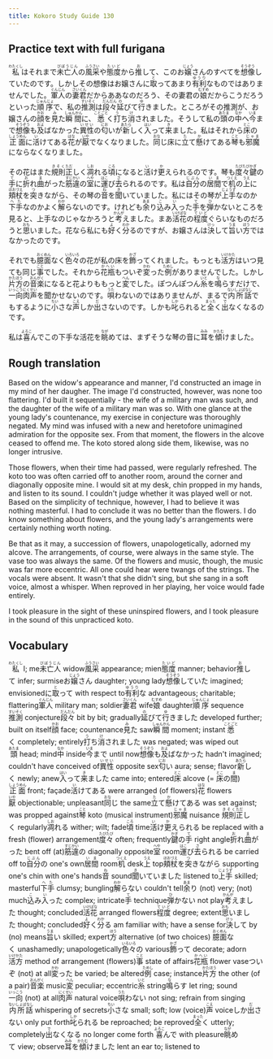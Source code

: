 ```yaml
---
title: Kokoro Study Guide 130
---
```


## Practice text with full furigana

<p>
<ruby><rb>私</rb><rt>わたくし</rt></ruby>はそれまで<ruby><rb>未亡人</rb><rt>びぼうじん</rt></ruby>の<ruby><rb>風采</rb><rt>ふうさい</rt></ruby>や<ruby><rb>態度</rb><rt>たいど</rt></ruby>から<ruby><rb>推</rb><rt>お</rt></ruby>して、このお<ruby><rb>嬢</rb><rt>じょう</rt></ruby>さんのすべてを<ruby><rb>想像</rb><rt>そうぞう</rt></ruby>していたのです。しかしその想像はお嬢さんに<ruby><rb>取</rb><rt>と</rt></ruby>ってあまり<ruby><rb>有利</rb><rt>ゆうり</rt></ruby>なものではありませんでした。<ruby><rb>軍人</rb><rt>ぐんじん</rt></ruby>の<ruby><rb>妻君</rb><rt>さいくん</rt></ruby>だからああなのだろう、その妻君の<ruby><rb>娘</rb><rt>むすめ</rt></ruby>だからこうだろうといった<ruby><rb>順序</rb><rt>じゅんじょ</rt></ruby>で、私の<ruby><rb>推測</rb><rt>すいそく</rt></ruby>は<ruby><rb>段々</rb><rt>だんだん</rt></ruby><ruby><rb>延</rb><rt>の</rt></ruby>びて<ruby><rb>行</rb><rt>ゆ</rt></ruby>きました。ところがその推測が、お嬢さんの<ruby><rb>顔</rb><rt>かお</rt></ruby>を<ruby><rb>見</rb><rt>み</rt></ruby>た<ruby><rb>瞬間</rb><rt>しゅんかん</rt></ruby>に、<ruby><rb>悉</rb><rt>ことごと</rt></ruby>く<ruby><rb>打</rb><rt>う</rt></ruby>ち<ruby><rb>消</rb><rt>け</rt></ruby>されました。そうして私の<ruby><rb>頭</rb><rt>あたま</rt></ruby>の<ruby><rb>中</rb><rt>なか</rt></ruby>へ<ruby><rb>今</rb><rt>いま</rt></ruby>まで<ruby><rb>想像</rb><rt>そうぞう</rt></ruby>も<ruby><rb>及</rb><rt>およ</rt></ruby>ばなかった<ruby><rb>異性</rb><rt>いせい</rt></ruby>の<ruby><rb>匂</rb><rt>にお</rt></ruby>いが<ruby><rb>新</rb><rt>あたら</rt></ruby>しく<ruby><rb>入</rb><rt>はい</rt></ruby>って<ruby><rb>来</rb><rt>き</rt></ruby>ました。私はそれから<ruby><rb>床</rb><rt>とこ</rt></ruby>の<ruby><rb>正面</rb><rt>しょうめん</rt></ruby>に<ruby><rb>活</rb><rt>い</rt></ruby>けてある<ruby><rb>花</rb><rt>はな</rt></ruby>が<ruby><rb>厭</rb><rt>いや</rt></ruby>でなくなりました。<ruby><rb>同</rb><rt>おな</rt></ruby>じ床に<ruby><rb>立</rb><rt>た</rt></ruby>て<ruby><rb>懸</rb><rt>か</rt></ruby>けてある<ruby><rb>琴</rb><rt>こと</rt></ruby>も<ruby><rb>邪魔</rb><rt>じゃま</rt></ruby>にならなくなりました。
</p>

<p>
その花はまた<ruby><rb>規則</rb><rt>きそく</rt></ruby><ruby><rb>正</rb><rt>ただ</rt></ruby>しく<ruby><rb>凋</rb><rt>しお</rt></ruby>れる<ruby><rb>頃</rb><rt>ころ</rt></ruby>になると<ruby><rb>活</rb><rt>い</rt></ruby>け<ruby><rb>更</rb><rt>か</rt></ruby>えられるのです。琴も<ruby><rb>度々</rb><rt>たびたび</rt></ruby><ruby><rb>鍵</rb><rt>かぎ</rt></ruby>の<ruby><rb>手</rb><rt>て</rt></ruby>に<ruby><rb>折</rb><rt>お</rt></ruby>れ<ruby><rb>曲</rb><rt>ま</rt></ruby>がった<ruby><rb>筋違</rb><rt>すじかい</rt></ruby>の<ruby><rb>室</rb><rt>へや</rt></ruby>に<ruby><rb>運</rb><rt>はこ</rt></ruby>び<ruby><rb>去</rb><rt>さ</rt></ruby>られるのです。私は<ruby><rb>自分</rb><rt>じぶん</rt></ruby>の<ruby><rb>居間</rb><rt>いま</rt></ruby>で<ruby><rb>机</rb><rt>つくえ</rt></ruby>の<ruby><rb>上</rb><rt>うえ</rt></ruby>に<ruby><rb>頬杖</rb><rt>ほおづえ</rt></ruby>を<ruby><rb>突</rb><rt>つ</rt></ruby>きながら、その琴の<ruby><rb>音</rb><rt>ね</rt></ruby>を<ruby><rb>聞</rb><rt>き</rt></ruby>いていました。私にはその琴が<ruby><rb>上手</rb><rt>じょうず</rt></ruby>なのか<ruby><rb>下手</rb><rt>へた</rt></ruby>なのかよく<ruby><rb>解</rb><rt>わか</rt></ruby>らないのです。けれども<ruby><rb>余</rb><rt>あま</rt></ruby>り<ruby><rb>込</rb><rt>こ</rt></ruby>み<ruby><rb>入</rb><rt>い</rt></ruby>った<ruby><rb>手</rb><rt>て</rt></ruby>を<ruby><rb>弾</rb><rt>ひ</rt></ruby>かないところを見ると、上手なのじゃなかろうと<ruby><rb>考</rb><rt>かんが</rt></ruby>えました。まあ<ruby><rb>活花</rb><rt>いけばな</rt></ruby>の<ruby><rb>程度</rb><rt>ていど</rt></ruby>ぐらいなものだろうと<ruby><rb>思</rb><rt>おも</rt></ruby>いました。花なら私にも<ruby><rb>好</rb><rt>よ</rt></ruby>く<ruby><rb>分</rb><rt>わか</rt></ruby>るのですが、お嬢さんは<ruby><rb>決</rb><rt>けっ</rt></ruby>して<ruby><rb>旨</rb><rt>うま</rt></ruby>い<ruby><rb>方</rb><rt>ほう</rt></ruby>ではなかったのです。
</p>

<p>
それでも<ruby><rb>臆面</rb><rt>おくめん</rt></ruby>なく<ruby><rb>色々</rb><rt>いろいろ</rt></ruby>の花が私の床を<ruby><rb>飾</rb><rt>かざ</rt></ruby>ってくれました。もっとも<ruby><rb>活方</rb><rt>いけかた</rt></ruby>はいつ見ても同じ<ruby><rb>事</rb><rt>こと</rt></ruby>でした。それから<ruby><rb>花瓶</rb><rt>かへい</rt></ruby>もついぞ<ruby><rb>変</rb><rt>かわ</rt></ruby>った<ruby><rb>例</rb><rt>ためし</rt></ruby>がありませんでした。しかし<ruby><rb>片方</rb><rt>かたほう</rt></ruby>の<ruby><rb>音楽</rb><rt>おんがく</rt></ruby>になると花よりももっと<ruby><rb>変</rb><rt>へん</rt></ruby>でした。ぽつんぽつん<ruby><rb>糸</rb><rt>いと</rt></ruby>を<ruby><rb>鳴</rb><rt>な</rt></ruby>らすだけで、<ruby><rb>一向</rb><rt>いっこう</rt></ruby><ruby><rb>肉声</rb><rt>にくせい</rt></ruby>を聞かせないのです。<ruby><rb>唄</rb><rt>うた</rt></ruby>わないのではありませんが、まるで<ruby><rb>内所話</rb><rt>ないしょばなし</rt></ruby>でもするように<ruby><rb>小</rb><rt>ちい</rt></ruby>さな<ruby><rb>声</rb><rt>こえ</rt></ruby>しか<ruby><rb>出</rb><rt>だ</rt></ruby>さないのです。しかも<ruby><rb>叱</rb><rt>しか</rt></ruby>られると<ruby><rb>全</rb><rt>まった</rt></ruby>く<ruby><rb>出</rb><rt>で</rt></ruby>なくなるのです。
</p>

<p>
私は<ruby><rb>喜</rb><rt>よろこ</rt></ruby>んでこの下手な活花を<ruby><rb>眺</rb><rt>なが</rt></ruby>めては、まずそうな琴の音に<ruby><rb>耳</rb><rt>みみ</rt></ruby>を<ruby><rb>傾</rb><rt>かたむ</rt></ruby>けました。
</p>


## Rough translation

Based on the widow's appearance and manner, I'd constructed an image in my mind of her daugher. The image I'd constructed, however, was none too flattering. I'd built it sequentially - the wife of a military man was such, and the daughter of the wife of a military man was so. With one glance at the young lady's countenance, my exercise in conjecture was thoroughly negated. My mind was infused with a new and heretofore unimagined admiration for the opposite sex. From that moment, the flowers in the alcove ceased to offend me. The koto stored along side them, likewise, was no longer intrusive.

Those flowers, when their time had passed, were regularly refreshed. The koto too was often carried off to another room, around the corner and diagonally opposite mine. I would sit at my desk, chin propped in my hands, and listen to its sound. I couldn't judge whether it was played well or not. Based on the simplicity of technique, however, I had to believe it was nothing masterful. I had to conclude it was no better than the flowers. I do know something about flowers, and the young lady's arrangements were certainly nothing worth noting.

Be that as it may, a succession of flowers, unapologetically, adorned my alcove. The arrangements, of course, were always in the same style. The vase too was always the same. Of the flowers and music, though, the music was far more eccentric. All one could hear were twangs of the strings. The vocals were absent. It wasn't that she didn't sing, but she sang in a soft voice, almost a whisper. When reproved in her playing, her voice would fade entirely.

I took pleasure in the sight of these uninspired flowers, and I took pleasure in the sound of this unpracticed koto.   


## Vocabulary

<p>
<span class="vocabstudy"><ruby><rb>私</rb><rt>わたくし</rt></ruby>&nbsp;I; me</span><span class="vocabstudy"><ruby><rb>未亡人</rb><rt>びぼうじん</rt></ruby>&nbsp;widow</span><span class="vocabstudy"><ruby><rb>風采</rb><rt>ふうさい</rt></ruby>&nbsp;appearance; mien</span><span class="vocabstudy"><ruby><rb>態度</rb><rt>たいど</rt></ruby>&nbsp;manner; behavior</span><span class="vocabstudy"><ruby><rb>推</rb><rt>お</rt></ruby>して&nbsp;infer; surmise</span><span class="vocabstudy">お<ruby><rb>嬢</rb><rt>じょう</rt></ruby>さん&nbsp;daughter; young lady</span><span class="vocabstudy"><ruby><rb>想像</rb><rt>そうぞう</rt></ruby>していた&nbsp;imagined; envisioned</span><span class="vocabstudy">に<ruby><rb>取</rb><rt>と</rt></ruby>って&nbsp;with respect to</span><span class="vocabstudy"><ruby><rb>有利</rb><rt>ゆうり</rt></ruby>な&nbsp;advantageous; charitable; flattering</span><span class="vocabstudy"><ruby><rb>軍人</rb><rt>ぐんじん</rt></ruby>&nbsp;military man; soldier</span><span class="vocabstudy"><ruby><rb>妻君</rb><rt>さいくん</rt></ruby>&nbsp;wife</span><span class="vocabstudy"><ruby><rb>娘</rb><rt>むすめ</rt></ruby>&nbsp;daughter</span><span class="vocabstudy"><ruby><rb>順序</rb><rt>じゅんじょ</rt></ruby>&nbsp;sequence</span><span class="vocabstudy"><ruby><rb>推測</rb><rt>すいそく</rt></ruby>&nbsp;conjecture</span><span class="vocabstudy"><ruby><rb>段々</rb><rt>だんだん</rt></ruby>&nbsp;bit by bit; gradually</span><span class="vocabstudy"><ruby><rb>延</rb><rt>の</rt></ruby>びて<ruby><rb>行</rb><rt>ゆ</rt></ruby>きました&nbsp;developed further; built on itself</span><span class="vocabstudy"><ruby><rb>顔</rb><rt>かお</rt></ruby>&nbsp;face; countenance</span><span class="vocabstudy"><ruby><rb>見</rb><rt>み</rt></ruby>た&nbsp;saw</span><span class="vocabstudy"><ruby><rb>瞬間</rb><rt>しゅんかん</rt></ruby>&nbsp;moment; instant</span><span class="vocabstudy"><ruby><rb>悉</rb><rt>ことごと</rt></ruby>く&nbsp;completely; entirely</span><span class="vocabstudy"><ruby><rb>打</rb><rt>う</rt></ruby>ち<ruby><rb>消</rb><rt>け</rt></ruby>されました&nbsp;was negated; was wiped out</span><span class="vocabstudy"><ruby><rb>頭</rb><rt>あたま</rt></ruby>&nbsp;head; mind</span><span class="vocabstudy"><ruby><rb>中</rb><rt>なか</rt></ruby>&nbsp;inside</span><span class="vocabstudy"><ruby><rb>今</rb><rt>いま</rt></ruby>まで&nbsp;until now</span><span class="vocabstudy"><ruby><rb>想像</rb><rt>そうぞう</rt></ruby>も<ruby><rb>及</rb><rt>およ</rt></ruby>ばなかった&nbsp;hadn't imagined; couldn't have conceived of</span><span class="vocabstudy"><ruby><rb>異性</rb><rt>いせい</rt></ruby>&nbsp;opposite sex</span><span class="vocabstudy"><ruby><rb>匂</rb><rt>にお</rt></ruby>い&nbsp;aura; sense; flavor</span><span class="vocabstudy"><ruby><rb>新</rb><rt>あたら</rt></ruby>しく&nbsp;newly; anew</span><span class="vocabstudy"><ruby><rb>入</rb><rt>はい</rt></ruby>って<ruby><rb>来</rb><rt>き</rt></ruby>ました&nbsp;came into; entered</span><span class="vocabstudy"><ruby><rb>床</rb><rt>とこ</rt></ruby>&nbsp;alcove (= <ruby><rb>床</rb><rt>とこ</rt></ruby>の<ruby><rb>間</rb><rt>ま</rt></ruby>)</span><span class="vocabstudy"><ruby><rb>正面</rb><rt>しょうめん</rt></ruby>&nbsp;front; façade</span><span class="vocabstudy"><ruby><rb>活</rb><rt>い</rt></ruby>けてある&nbsp;were arranged (of flowers)</span><span class="vocabstudy"><ruby><rb>花</rb><rt>はな</rt></ruby>&nbsp;flowers</span><span class="vocabstudy"><ruby><rb>厭</rb><rt>いや</rt></ruby>&nbsp;objectionable; unpleasant</span><span class="vocabstudy"><ruby><rb>同</rb><rt>おな</rt></ruby>じ&nbsp;the same</span><span class="vocabstudy"><ruby><rb>立</rb><rt>た</rt></ruby>て<ruby><rb>懸</rb><rt>か</rt></ruby>けてある&nbsp;was set against; was propped against</span><span class="vocabstudy"><ruby><rb>琴</rb><rt>こと</rt></ruby>&nbsp;koto (musical instrument)</span><span class="vocabstudy"><ruby><rb>邪魔</rb><rt>じゃま</rt></ruby>&nbsp;nuisance</span>
<span class="vocabstudy"><ruby><rb>規則</rb><rt>きそく</rt></ruby><ruby><rb>正</rb><rt>ただ</rt></ruby>しく&nbsp;regularly</span><span class="vocabstudy"><ruby><rb>凋</rb><rt>しお</rt></ruby>れる&nbsp;wither; wilt; fade</span><span class="vocabstudy"><ruby><rb>頃</rb><rt>ころ</rt></ruby>&nbsp;time</span><span class="vocabstudy"><ruby><rb>活</rb><rt>い</rt></ruby>け<ruby><rb>更</rb><rt>か</rt></ruby>えられる&nbsp;be replaced with a fresh (flower) arrangement</span><span class="vocabstudy"><ruby><rb>度々</rb><rt>たびたび</rt></ruby>&nbsp;often; frequently</span><span class="vocabstudy"><ruby><rb>鍵</rb><rt>かぎ</rt></ruby>の<ruby><rb>手</rb><rt>て</rt></ruby>&nbsp;right angle</span><span class="vocabstudy"><ruby><rb>折</rb><rt>お</rt></ruby>れ<ruby><rb>曲</rb><rt>ま</rt></ruby>がった&nbsp;bent off (at)</span><span class="vocabstudy"><ruby><rb>筋違</rb><rt>すじかい</rt></ruby>の&nbsp;diagonally opposite</span><span class="vocabstudy"><ruby><rb>室</rb><rt>へや</rt></ruby>&nbsp;room</span><span class="vocabstudy"><ruby><rb>運</rb><rt>はこ</rt></ruby>び<ruby><rb>去</rb><rt>さ</rt></ruby>られる&nbsp;be carried off to</span><span class="vocabstudy"><ruby><rb>自分</rb><rt>じぶん</rt></ruby>の&nbsp;one's own</span><span class="vocabstudy"><ruby><rb>居間</rb><rt>いま</rt></ruby>&nbsp;room</span><span class="vocabstudy"><ruby><rb>机</rb><rt>つくえ</rt></ruby>&nbsp;desk</span><span class="vocabstudy"><ruby><rb>上</rb><rt>うえ</rt></ruby>&nbsp;top</span><span class="vocabstudy"><ruby><rb>頬杖</rb><rt>ほおづえ</rt></ruby>を<ruby><rb>突</rb><rt>つ</rt></ruby>きながら&nbsp;supporting one's chin with one's hands</span><span class="vocabstudy"><ruby><rb>音</rb><rt>ね</rt></ruby>&nbsp;sound</span><span class="vocabstudy"><ruby><rb>聞</rb><rt>き</rt></ruby>いていました&nbsp;listened to</span><span class="vocabstudy"><ruby><rb>上手</rb><rt>じょうず</rt></ruby>&nbsp;skilled; masterful</span><span class="vocabstudy"><ruby><rb>下手</rb><rt>へた</rt></ruby>&nbsp;clumsy; bungling</span><span class="vocabstudy"><ruby><rb>解</rb><rt>わか</rt></ruby>らない&nbsp;couldn't tell</span><span class="vocabstudy"><ruby><rb>余</rb><rt>あま</rt></ruby>り&nbsp;(not) very; (not) much</span><span class="vocabstudy"><ruby><rb>込</rb><rt>こ</rt></ruby>み<ruby><rb>入</rb><rt>い</rt></ruby>った&nbsp;complex; intricate</span><span class="vocabstudy"><ruby><rb>手</rb><rt>て</rt></ruby>&nbsp;technique</span><span class="vocabstudy"><ruby><rb>弾</rb><rt>ひ</rt></ruby>かない&nbsp;not play</span><span class="vocabstudy"><ruby><rb>考</rb><rt>かんが</rt></ruby>えました&nbsp;thought; concluded</span><span class="vocabstudy"><ruby><rb>活花</rb><rt>いけばな</rt></ruby>&nbsp;arranged flowers</span><span class="vocabstudy"><ruby><rb>程度</rb><rt>ていど</rt></ruby>&nbsp;degree; extent</span><span class="vocabstudy"><ruby><rb>思</rb><rt>おも</rt></ruby>いました&nbsp;thought; concluded</span><span class="vocabstudy"><ruby><rb>好</rb><rt>よ</rt></ruby>く<ruby><rb>分</rb><rt>わか</rt></ruby>る&nbsp;am familiar with; have a sense for</span><span class="vocabstudy"><ruby><rb>決</rb><rt>けっ</rt></ruby>して&nbsp;by (no) means</span><span class="vocabstudy"><ruby><rb>旨</rb><rt>うま</rt></ruby>い&nbsp;skilled; expert</span><span class="vocabstudy"><ruby><rb>方</rb><rt>ほう</rt></ruby>&nbsp;alternative (of two choices)</span>
<span class="vocabstudy"><ruby><rb>臆面</rb><rt>おくめん</rt></ruby>なく&nbsp;unashamedly; unapologetically</span><span class="vocabstudy"><ruby><rb>色々</rb><rt>いろいろ</rt></ruby>の&nbsp;various</span><span class="vocabstudy"><ruby><rb>飾</rb><rt>かざ</rt></ruby>って&nbsp;decorate; adorn</span><span class="vocabstudy"><ruby><rb>活方</rb><rt>いけかた</rt></ruby>&nbsp;method of arrangement (flowers)</span><span class="vocabstudy"><ruby><rb>事</rb><rt>こと</rt></ruby>&nbsp;state of affairs</span><span class="vocabstudy"><ruby><rb>花瓶</rb><rt>かへい</rt></ruby>&nbsp;flower vase</span><span class="vocabstudy">ついぞ&nbsp;(not) at all</span><span class="vocabstudy"><ruby><rb>変</rb><rt>かわ</rt></ruby>った&nbsp;be varied; be altered</span><span class="vocabstudy"><ruby><rb>例</rb><rt>ためし</rt></ruby>&nbsp;case; instance</span><span class="vocabstudy"><ruby><rb>片方</rb><rt>かたほう</rt></ruby>&nbsp;the other (of a pair)</span><span class="vocabstudy"><ruby><rb>音楽</rb><rt>おんがく</rt></ruby>&nbsp;music</span><span class="vocabstudy"><ruby><rb>変</rb><rt>へん</rt></ruby>&nbsp;peculiar; eccentric</span><span class="vocabstudy"><ruby><rb>糸</rb><rt>いと</rt></ruby>&nbsp;string</span><span class="vocabstudy"><ruby><rb>鳴</rb><rt>な</rt></ruby>らす&nbsp;let ring; sound</span><span class="vocabstudy"><ruby><rb>一向</rb><rt>いっこう</rt></ruby>&nbsp;(not) at all</span><span class="vocabstudy"><ruby><rb>肉声</rb><rt>にくせい</rt></ruby>&nbsp;natural voice</span><span class="vocabstudy"><ruby><rb>唄</rb><rt>うた</rt></ruby>わない&nbsp;not sing; refrain from singing</span><span class="vocabstudy"><ruby><rb>内所話</rb><rt>ないしょばなし</rt></ruby>&nbsp;whispering of secrets</span><span class="vocabstudy"><ruby><rb>小</rb><rt>ちい</rt></ruby>さな&nbsp;small; soft; low (voice)</span><span class="vocabstudy"><ruby><rb>声</rb><rt>こえ</rt></ruby>&nbsp;voice</span><span class="vocabstudy">しか<ruby><rb>出</rb><rt>だ</rt></ruby>さない&nbsp;only put forth</span><span class="vocabstudy"><ruby><rb>叱</rb><rt>しか</rt></ruby>られる&nbsp;be reproached; be reproved</span><span class="vocabstudy"><ruby><rb>全</rb><rt>まった</rt></ruby>く&nbsp;utterly; completely</span><span class="vocabstudy"><ruby><rb>出</rb><rt>で</rt></ruby>なくなる&nbsp;no longer come forth</span>
<span class="vocabstudy"><ruby><rb>喜</rb><rt>よろこ</rt></ruby>んで&nbsp;with pleasure</span><span class="vocabstudy"><ruby><rb>眺</rb><rt>なが</rt></ruby>めて&nbsp;view; observe</span><span class="vocabstudy"><ruby><rb>耳</rb><rt>みみ</rt></ruby>を<ruby><rb>傾</rb><rt>かたむ</rt></ruby>けました&nbsp;lent an ear to; listened to</span>
</p>

